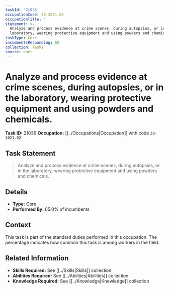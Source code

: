 ```yaml
---
taskId: '21036'
occupationCode: 33-3021.02
occupationTitle: ''
statement: >-
  Analyze and process evidence at crime scenes, during autopsies, or in the
  laboratory, wearing protective equipment and using powders and chemicals.
taskType: Core
incumbentsResponding: 65
collection: Tasks
source: onet
---
```

# Analyze and process evidence at crime scenes, during autopsies, or in the laboratory, wearing protective equipment and using powders and chemicals.

**Task ID:** 21036
**Occupation:** [[../Occupations|Occupation]] with code `33-3021.02`

## Task Statement

> Analyze and process evidence at crime scenes, during autopsies, or in the laboratory, wearing protective equipment and using powders and chemicals.

## Details

- **Type:** Core
- **Performed By:** 65.0% of incumbents

## Context

This task is part of the standard duties performed in this occupation. The percentage indicates how common this task is among workers in the field.

## Related Information

- **Skills Required:** See [[../Skills|Skills]] collection
- **Abilities Required:** See [[../Abilities|Abilities]] collection
- **Knowledge Required:** See [[../Knowledge|Knowledge]] collection
